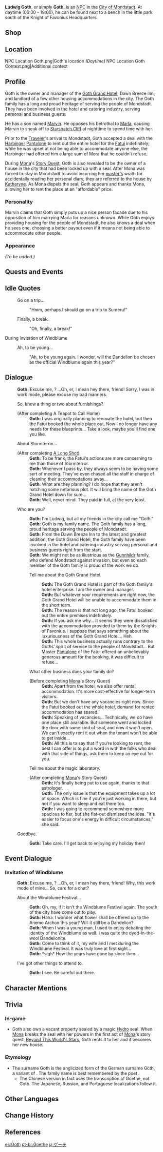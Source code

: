 {{Meta
<!-- REMOVE THIS TEMPLATE AFTER ADDING MISSING INFO -->
|missing_NPC_profile  = yes
}}
{{Character Infobox
|image            = NPC Goth.png
|realname         = Ludwig Goth
|region           = Mondstadt
|title            = Boss, Goth Grand Hotel
|affiliation      = Goth Grand Hotel
|affiliation2     = Dawn Breeze Inn
|type             = NPC
|child            = Marvin
|voiceEN          = [https://www.brookchalmersvo.com/ Brook Chalmers]<ref name="BrookChalmers">Twitter: [https://twitter.com/brookchalmersvo/status/1494474377001201665 EN VA Self Announcement]</ref>
}}
'''Ludwig Goth''', or simply '''Goth''', is an [[NPC]] in the [[City of Mondstadt]]. At daytime (06:00 – 19:00), he can be found next to a bench in the little park south of the Knight of Favonius Headquarters.

==Shop==
{{Shop/Header|total=1|vendor=Goth}}
{{Shop|Deadwood Road Sign|25,000|1|total=1|blueprint=1}}
{{Shop|Simple Single-Person Tent|50,000|1|total=1|blueprint=1}}
{{Shop|Lightning Protective Tent|50,000|1|total=1|blueprint=1}}
{{Shop|Adventurer Camp|50,000|1|specific=Blueprint: Adventurer Camp|total=1}}
{{Shop/Footer|total=175,000}}

==Location==
<gallery>
NPC Location Goth.png|Goth's location ''(Daytime)''
NPC Location Goth Context.png|Additional context
</gallery>

==Profile==
Goth is the owner and manager of the [[Goth Grand Hotel]], Dawn Breeze Inn, and landlord of a few other housing accommodations in the city. The Goth family has a long and proud heritage of serving the people of Mondstadt. They have been involved in the hotel and catering industry, serving personal and business guests.

He has a son named [[Marvin]]. He opposes his betrothal to [[Marla]], causing Marvin to sneak off to [[Starsnatch Cliff]] at nighttime to spend time with her.

Prior to the [[Traveler]]'s arrival to Mondstadt, Goth accepted a deal with the [[Eleven Fatui Harbingers|Harbinger]] [[Pantalone]] to rent out the entire hotel for the [[Fatui]] indefinitely; while he was upset at not being able to accommodate anyone else, the Harbinger had offered him a large sum of Mora that he couldn't refuse.

During [[Mona]]'s [[Story Quest]], Goth is also revealed to be the owner of a house in the city that had been locked up with a {{Hydro}} seal. After Mona was forced to stay in Mondstadt to avoid incurring her [[Mona's Master|master's]] wrath for accidentally reading her personal diary, they are referred to the house by [[Katheryne]]. As Mona dispels the seal, Goth appears and thanks Mona, allowing her to rent the place at an "affordable" price.

===Personality===
Marvin claims that Goth simply puts up a nice person facade due to his opposition of him marrying Marla for reasons unknown. While Goth enjoys providing housing for the people of Mondstadt, he also knows a deal when he sees one, choosing a better payout even if it means not being able to accommodate other people.

===Appearance===
''(To be added.)''

==Quests and Events==
{{Quests and Events}}

==Idle Quotes==
{{Dialogue start}}
: {{DIcon|Idle}} Go on a trip...
:: {{A|VO Goth 01.ogg}} "Hmm, perhaps I should go on a trip to Sumeru!"
: {{DIcon|Idle}} Finally, a break.
:: {{A|VO Goth 02.ogg}} "Oh, finally, a break!"
{{Dialogue end}}

;During Invitation of Windblume
{{Dialogue start}}
: {{DIcon|Idle}} Ah, to be young...
:: {{A|VO Goth Invitation of Windblume 01.ogg}} "Ah, to be young again. I wonder, will the Dandelion be chosen as the official Windblume again this year?"
{{Dialogue end}}

==Dialogue==
{{Dialogue start}}
:'''Goth:''' Excuse me, {{MC|sir|ma'am|mc=1}}? ...Oh, er, I mean hey there, friend! Sorry, I was in work mode, please excuse my bad manners.
:{{DIcon|Shop}} So, know a thing or two about furnishings?
:;(After completing A Teapot to Call Home)
::'''Goth:''' I was originally planning to renovate the hotel, but then the Fatui booked the whole place out. Now I no longer have any needs for these blueprints... Take a look, maybe you'll find one you like.
:{{DIcon}} About Stormterror...
:;(After completing [[A Long Shot]])
::'''Goth:''' To be frank, the Fatui's actions are more concerning to me than those of Stormterror.
::'''Goth:''' Whenever I pass by, they always seem to be having some sort of meeting. They've even chased all the staff in charge of cleaning their accommodations away...
::'''Goth:''' What are they planning? I do hope that they aren't hatching some nefarious plot. It will bring the name of the Goth Grand Hotel down for sure...
::'''Goth:''' Well, never mind. They paid in full, at the very least.
:{{DIcon}} Who are you?
::'''Goth:''' I'm Ludwig, but all my friends in the city call me "Goth."
::'''Goth:''' Goth is my family name. The Goth family has a long, proud heritage serving the people of Mondstadt.
::'''Goth:''' From the Dawn Breeze Inn to the latest and greatest addition, the Goth Grand Hotel, the Goth family have been involved in the hotel and catering industry serving personal and business guests right from the start.
::'''Goth:''' We might not be as illustrious as the [[Gunnhildr]] family, who defend Mondstadt against invasion, but even so each member of the Goth family is proud of the work we do.
::{{DIcon}} Tell me about the Goth Grand Hotel.
:::'''Goth:''' The Goth Grand Hotel is part of the Goth family's hotel enterprise. I am the owner and manager.
:::'''Goth:'''  But whatever your requirements are right now, the Goth Grand Hotel will be unable to accommodate them in the short term.
:::'''Goth:''' The reason is that not long ago, the Fatui booked out the entire premises indefinitely.
:::'''Goth:''' If you ask me why... It seems they were dissatisfied with the accommodation provided to them by the Knights of Favonius. I suppose that says something about the luxuriousness of the Goth Grand Hotel... Heh.
:::'''Goth:''' This whole business actually runs contrary to the Goths' spirit of service to the people of Mondstadt... But Master [[Pantalone]] of the Fatui offered an unbelievably generous amount for the booking, it was difficult to refuse...
::{{DIcon}} What other business does your family do?
::;(Before completing [[Mona]]'s Story Quest)
:::'''Goth:''' Apart from the hotel, we also offer rental accommodation. It's more cost-effective for longer-term visitors.
:::'''Goth:''' But we don't have any vacancies right now. Since the Fatui booked out the whole hotel, demand for rented accommodation has soared.
:::'''Goth:''' Speaking of vacancies... Technically, we do have one place still available. But someone went and locked the door with some kind of seal, and now it won't open. We can't exactly rent it out when the tenant won't be able to get inside...
:::'''Goth:''' All this is to say that if you're looking to rent, the best I can offer is to put a word in with the folks who deal with that side of things, ask them to keep an eye out for you.
::{{DIcon}} Tell me about the magic laboratory.
::;(After completing [[Mona]]'s Story Quest)
:::'''Goth:''' It's finally being put to use again, thanks to that astrologer.
:::'''Goth:''' The only issue is that the equipment takes up a lot of space. Which is fine if you're just working in there, but not if you want to sleep and eat there too.
:::'''Goth:''' I was going to recommend somewhere more spacious to her, but she flat-out dismissed the idea. "It's easier to focus one's energy in difficult circumstances," she said.
:{{DIcon}} Goodbye.
::'''Goth:''' Take care. I'll get back to enjoying my holiday then!
{{Dialogue end}}

==Event Dialogue==
===Invitation of Windblume===
{{Dialogue start}}
:'''Goth:''' Excuse me, {{MC|sir|ma'am|mc=1}}? ...Oh, er, I mean hey there, friend! Why, this work mode of mine... So, care for a chat?
:{{DIcon}} About the Windblume Festival...
::'''Goth:''' Oh, my, if it isn't the Windblume Festival again. The youth of the city have come out to play.
::'''Goth:''' Haha. I wonder what flower shall be offered up to the Anemo Archon this year? Will it still be a Dandelion?
::'''Goth:''' When I was a young man, I used to enjoy debating the identity of the Windblume as well. I was quite the dyed-in-the-wool Dandelionite.
::'''Goth:''' Come to think of it, my wife and I met during the Windblume Festival. It was truly love at first sight...
::'''Goth:''' *sigh* How the years have gone by since then...
:{{DIcon}} I've got other things to attend to.
::'''Goth:''' I see. Be careful out there.
{{Dialogue end}}

==Character Mentions==
{{Character Mentions}}

==Trivia==
===In-game===
*Goth also own a vacant property sealed by a magic [[Hydro]] seal. When [[Mona]] breaks the seal with her powers in the first act of [[Mona]]'s story quest, [[Beyond This World's Stars]], Goth rents it to her and it becomes her new house.

===Etymology===
* The surname Goth is the anglicized form of the German surname Göth, a variant of {{w|Goethe (surname)|Goethe}}. The family name is best remembered by the poet {{w|Johann Wolfgang von Goethe}}.
** The Chinese version in fact uses the transcription of Goethe, not Goth. The Japanese, Russian, and Portuguese localizations follow it.

==Other Languages==
{{Other Languages
|default_hidden = 1
|en      = Goth
|zhs     = 歌德
|zhs_rm  = Gēdé
|zht     = 歌德
|zht_rm  = Gēdé
|ja      = ゲーテ
|ja_rm   = Geete
|ko      = 고트
|ko_rm   = Goteu
|es      = Goth
|fr      = Goth
|ru      = Гёте
|th      = Goth
|vi      = Goth
|de      = Goth
|id      = Goth
|pt      = Goth
|tr      = Goth
|it      = Goth
}}

==Change History==
{{Change History|1.0}}

==References==
{{Reflist}}

[[es:Goth]]
[[pt-br:Goethe]]
[[ja:ゲーテ]]